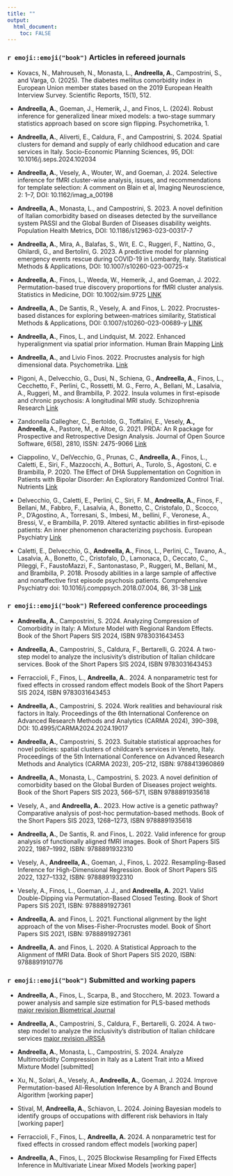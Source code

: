---
title: ""
output: 
  html_document:
    toc: FALSE
---

### `r emoji::emoji("book")` Articles in refereed journals

* Kovacs, N., Mahrouseh, N., Monasta, L., **Andreella, A.**, Campostrini, S., and Varga, O. (2025). The diabetes mellitus comorbidity index in European Union member states based on the 2019 European Health Interview Survey. Scientific Reports, 15(1), 512. 

* **Andreella, A.**, Goeman, J., Hemerik, J., and Finos, L. (2024). Robust inference for generalized linear mixed models: a two-stage summary statistics approach based on score sign flipping. Psychometrika, 1.

* **Andreella, A.**, Aliverti, E., Caldura, F., and Campostrini, S. 2024. Spatial clusters for demand and supply of early childhood education and care services in Italy. Socio-Economic Planning Sciences, 95, DOI: 10.1016/j.seps.2024.102034

* **Andreella, A.**, Vesely, A., Wouter, W., and Goeman, J. 2024. Selective inference for fMRI cluster-wise analysis, issues, and recommendations for template selection: A comment on Blain et al, Imaging Neuroscience, 2: 1–7, DOI: 10.1162/imag_a_00198

* **Andreella, A.**, Monasta, L., and Campostrini, S. 2023. A novel definition of Italian comorbidity based on diseases detected by the surveillance system PASSI and the Global Burden of Diseases disability weights. Population Health Metrics, DOI: 10.1186/s12963-023-00317-7

* **Andreella, A.**, Mira, A., Balafas, S., Wit, E. C., Ruggeri, F., Nattino, G., Ghilardi, G., and Bertolini, G. 2023. A predictive model for planning emergency events rescue during COVID-19 in Lombardy, Italy. Statistical Methods & Applications, DOI: 10.1007/s10260-023-00725-x

* **Andreella, A.**, Finos, L., Weeda, W., Hemerik, J., and Goeman, J. 2022. Permutation-based true discovery proportions for fMRI cluster analysis. Statistics in Medicine, DOI: 10.1002/sim.9725 [LINK](https://onlinelibrary.wiley.com/doi/full/10.1002/sim.9725)

* **Andreella, A.**, De Santis, R., Vesely, A. and Finos, L. 2022. Procrustes-based distances for exploring between-matrices similarity, Statistical Methods & Applications, DOI: 0.1007/s10260-023-00689-y [LINK](https://link.springer.com/article/10.1007/s10260-023-00689-y)

* **Andreella, A.**, Finos, L., and Lindquist, M. 2022. Enhanced hyperalignment via spatial prior information. Human Brain Mapping [Link](https://onlinelibrary.wiley.com/doi/full/10.1002/hbm.26170)

* **Andreella, A.**, and Livio Finos. 2022. Procrustes analysis for high dimensional data. Psychometrika. [Link](https://link.springer.com/article/10.1007/s11336-022-09859-5)

* Pigoni, A., Delvecchio, G., Dusi, N., Schiena, G., **Andreella, A.**, Finos, L., Cecchetto, F., Perlini, C., Rossetti, M. G., Ferro, A., Bellani, M., Lasalvia, A., Ruggeri, M., and Brambilla, P. 2022. Insula volumes in first-episode and chronic psychosis: A longitudinal MRI study. Schizophrenia Research [Link](https://www.sciencedirect.com/science/article/abs/pii/S0920996421005326?via%3Dihub)


* Zandonella Callegher, C., Bertoldo, G., Toffalini, E., Vesely, **A., Andreella**, A., Pastore, M., e Altoe, G. 2021. PRDA: An R package for Prospective and Retrospective Design Analysis. Journal of Open Source Software, 6(58), 2810, ISSN: 2475-9066 [Link](https://joss.theoj.org/papers/10.21105/joss.02810.pdf)

* Ciappolino, V., DelVecchio, G., Prunas, C., **Andreella, A.**, Finos, L., Caletti, E., Siri, F., Mazzocchi, A., Botturi, A., Turolo, S., Agostoni, C. e Brambilla, P. 2020. The Effect of DHA Supplementation on Cognition in Patients with Bipolar Disorder: An Exploratory Randomized Control Trial. Nutrients [Link](https://www.mdpi.com/2072-6643/12/3/708)

* Delvecchio, G., Caletti, E., Perlini, C., Siri, F. M., **Andreella, A.**, Finos, F., Bellani, M., Fabbro, F., Lasalvia, A., Bonetto, C., Cristofalo, D., Scocco, P., D'Agostino, A., Torresani, S., Imbesi, M., bellini, F., Veronese, A., Bressi, V., e Brambilla, P. 2019. Altered syntactic abilities in first-episode patients: An inner phenomenon characterizing psychosis. European Psychiatry [Link](https://www.cambridge.org/core/journals/european-psychiatry/article/altered-syntactic-abilities-in-first-episode-patients-an-inner-phenomenon-characterizing-psychosis/B649A5C97CF59E0E0385C5CAF690A9D5)


* Caletti, E., Delvecchio, G., **Andreella, A.**, Finos, L., Perlini, C., Tavano, A., Lasalvia, A., Bonetto, C., Cristofalo, D., Lamonaca,
D., Ceccato, C., Pileggi, F., FaustoMazzi, F., Santonastaso, P., Ruggeri, M., Bellani, M., and Brambilla, P. 2018. Prosody abilities in a large sample of affective and nonaffective first episode psychosis patients. Comprehensive Psychiatry doi: 10.1016/j.comppsych.2018.07.004, 86, 31-38 [Link](https://www.sciencedirect.com/science/article/pii/S0010440X18301135?casa_token=HpdVtMnO85MAAAAA:hmoaCpCM0JO6zN-JqHhuemu63m7Lp8l1BxQR1R0hy2A_7B6__aWrOrwUazdPbw9ogSpIOA4fBuo)


### `r emoji::emoji("book")` Refereed conference proceedings

* **Andreella, A.**, Campostrini, S. 2024. Analyzing Compression of Comorbidity in Italy: A Mixture Model with Regional Random Effects. Book of the Short Papers SIS 2024, ISBN 9783031643453

* **Andreella, A.**, Campostrini, S., Caldura, F., Bertarelli, G. 2024. A two-step model to analyze the inclusivity’s distribution of Italian childcare services. Book of the Short Papers SIS 2024, ISBN 9783031643453

* Ferraccioli, F., Finos, L., **Andreella, A.**. 2024. A nonparametric test for fixed effects in crossed random effect models  Book of the Short Papers SIS 2024, ISBN 9783031643453

* **Andreella, A.**, Campostrini, S. 2024. Work realities and behavioural risk factors in Italy. Proceedings of the 6th International Conference on Advanced Research Methods and Analytics (CARMA 2024), 390--398, DOI: 10.4995/CARMA2024.2024.19017 

* **Andreella, A.**, Campostrini, S. 2023. Suitable statistical approaches for novel policies: spatial clusters of childcare’s services in Veneto, Italy. Proceedings of the 5th International Conference on Advanced Research Methods and Analytics (CARMA 2023), 205--212, ISBN: 9788413960869 

* **Andreella, A.**, Monasta, L., Campostrini, S. 2023. A novel definition of comorbidity based on the Global Burden of Diseases project weights. Book of the Short Papers SIS 2023, 566--571, ISBN 9788891935618

* Vesely, A., and **Andreella, A.**. 2023. How active is a genetic pathway? Comparative analysis of post-hoc permutation-based methods. Book of the Short Papers SIS 2023, 1268--1273, ISBN 9788891935618

*  **Andreella, A.**, De Santis, R. and Finos, L. 2022. Valid inference for group analysis of functionally aligned fMRI images. Book of Short Papers SIS 2022, 1987--1992, ISBN: 9788891932310

* Vesely, A.,  **Andreella, A.**, Goeman, J., Finos, L. 2022. Resampling-Based Inference for High-Dimensional Regression. Book of Short Papers SIS 2022, 1327--1332, ISBN: 9788891932310

* Vesely, A., Finos, L., Goeman, J. J., and  **Andreella, A.** 2021. Valid Double-Dipping via Permutation-Based Closed Testing. Book of Short Papers SIS 2021, ISBN: 9788891927361

*  **Andreella, A.** and Finos, L. 2021. Functional alignment by the light approach of the von Mises-Fisher-Procrustes model. Book of Short Papers SIS 2021, ISBN: 9788891927361

* **Andreella, A.** and Finos, L. 2020. A Statistical Approach to the Alignment of fMRI Data. Book of Short Papers SIS 2020, ISBN: 9788891910776


### `r emoji::emoji("book")` Submitted and working papers

* **Andreella, A.**, Finos, L., Scarpa, B., and Stocchero, M. 2023. Toward a power analysis and sample size estimation for
PLS-based methods [major revision Biometrical Journal](https://arxiv.org/abs/2403.10289)


* **Andreella, A.**, Campostrini, S., Caldura, F., Bertarelli, G. 2024. A two-step model to analyze the inclusivity’s distribution of Italian childcare services [major revision JRSSA](https://arxiv.org/html/2407.15610v1)

* **Andreella, A.**, Monasta, L., Campostrini, S. 2024. Analyze Multimorbidity Compression in Italy as a Latent Trait into a Mixed Mixture Model [submitted]

* Xu, N., Solari, A., Vesely, A., **Andreella, A.**, Goeman, J. 2024. Improve Permutation-based All-Resolution Inference by A Branch and Bound Algorithm [working paper]

* Stival, M, **Andreella, A.**, Schiavon, L. 2024. Joining Bayesian models to identify groups of occupations with different risk behaviors in Italy [working paper]

* Ferraccioli, F., Finos, L., **Andreella, A.** 2024. A nonparametric test for fixed effects in crossed random effect models [working paper]

* **Andreella, A.**, Finos, L., 2025 Blockwise Resampling for Fixed Effects Inference in Multivariate Linear Mixed Models [working paper]
